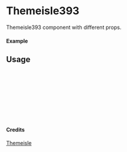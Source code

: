 
<Meta of={Themeisle393} title="Themeisle/Themeisle393" />

# Themeisle393

Themeisle393 component with different props.

#### Example

<Canvas of={Themeisle393.Primary} />

## Usage

```ts
import { Themeisle393 } from "yadl-ui";

const Example = () => {
  return (
      <Themeisle393 />
  );
};

export default Example;
```

#### Credits
[Themeisle](https://themeisle.com/illustrations)
